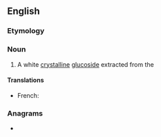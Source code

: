 ==English==

===Etymology===
{{m|mul|Datisca}} {{suffix|en||in}}

===Noun===
{{en-noun}}

# {{lb|en|chemistry}} A white [[crystalline]] [[glucoside]] extracted from the {{vern|bastard hemp}} {{taxlink|Datisca cannabina|species|noshow=1}}

====Translations====
{{trans-top}}
* French: {{t+|fr|datiscine|f}}
{{trans-mid}}
{{trans-bottom}}

===Anagrams===
* {{anagrams|en|castniid|naticids}}